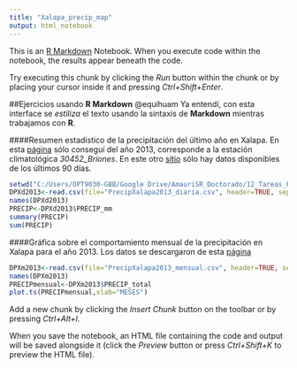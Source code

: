 ---
title: "Xalapa_precip_map"
output: html_notebook
---

This is an [R Markdown](http://rmarkdown.rstudio.com) Notebook. When you execute code within the notebook, the results appear beneath the code. 

Try executing this chunk by clicking the *Run* button within the chunk or by placing your cursor inside it and pressing *Ctrl+Shift+Enter*. 

##Ejercicios usando **R Markdown**
@equihuam Ya entendí, con esta interface se *estiliza* el texto usando la sintaxis de **Markdown** mientras trabajamos con **R**. 

####Resumen estadístico de la precipitación del último año en Xalapa. En esta [página](http://smn.conagua.gob.mx/tools/RESOURCES/Diarios/30452.txt) sólo conseguí del año 2013, corresponde a la estación climatológica *30452_Briones*. En este otro [sitio](http://smn.cna.gob.mx/es/observando-el-tiempo/estaciones-meteorologicas-automaticas-ema-s) sólo hay datos disponibles de los últimos 90 días. 


```{r}
setwd("C:/Users/OPT9030-GBB/Google Drive/AmauriSR_Doctorado/12_Tareas_PROGRAMACIÓN")
DPXd2013<-read.csv(file="PrecipXalapa2013_diaria.csv", header=TRUE, sep=",")
names(DPXd2013)
PRECIP<-DPXd2013$PRECIP_mm
summary(PRECIP)
sum(PRECIP)
```


####Gráfica sobre el comportamiento mensual de la precipitación en Xalapa para el año 2013. Los datos se descargaron de esta  [página](http://smn.conagua.gob.mx/tools/RESOURCES/Mensuales/ver/00030452.TXT)

```{r}
DPXm2013<-read.csv(file="PrecipXalapa2013_mensual.csv", header=TRUE, sep=",")
names(DPXm2013)
PRECIPmensual<-DPXm2013$PRECIP_total
plot.ts(PRECIPmensual,xlab="MESES")
```

Add a new chunk by clicking the *Insert Chunk* button on the toolbar or by pressing *Ctrl+Alt+I*.

When you save the notebook, an HTML file containing the code and output will be saved alongside it (click the *Preview* button or press *Ctrl+Shift+K* to preview the HTML file).
